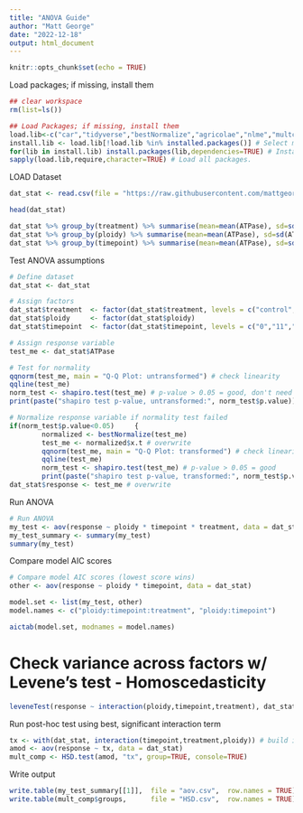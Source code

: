 ```yaml
---
title: "ANOVA Guide"
author: "Matt George"
date: "2022-12-18"
output: html_document
---
```


```r
knitr::opts_chunk$set(echo = TRUE)
```

Load packages; if missing, install them
```r
## clear workspace
rm(list=ls())

## Load Packages; if missing, install them
load.lib<-c("car","tidyverse","bestNormalize","agricolae","nlme","multcomp","rstatix","AICcmodavg","beepr") # List of required packages
install.lib <- load.lib[!load.lib %in% installed.packages()] # Select missing packages
for(lib in install.lib) install.packages(lib,dependencies=TRUE) # Install missing packages + dependencies
sapply(load.lib,require,character=TRUE) # Load all packages.

```

LOAD Dataset
```r
dat_stat <- read.csv(file = "https://raw.githubusercontent.com/mattgeorgephd/mattgeorgephd.github.io/master/guides/2022-12-18-ANOVA/ATPase_dataset.csv")

head(dat_stat)

dat_stat %>% group_by(treatment) %>% summarise(mean=mean(ATPase), sd=sd(ATPase), count=n())
dat_stat %>% group_by(ploidy) %>% summarise(mean=mean(ATPase), sd=sd(ATPase), count=n())
dat_stat %>% group_by(timepoint) %>% summarise(mean=mean(ATPase), sd=sd(ATPase), count=n())

```


Test ANOVA assumptions
```R
# Define dataset
dat_stat <- dat_stat

# Assign factors
dat_stat$treatment  <- factor(dat_stat$treatment, levels = c("control","SS","MS"))
dat_stat$ploidy     <- factor(dat_stat$ploidy)
dat_stat$timepoint  <- factor(dat_stat$timepoint, levels = c("0","11","12","15","20"), ordered = "TRUE")

# Assign response variable
test_me <- dat_stat$ATPase

# Test for normality
qqnorm(test_me, main = "Q-Q Plot: untransformed") # check linearity
qqline(test_me)
norm_test <- shapiro.test(test_me) # p-value > 0.05 = good, don't need transformation
print(paste("shapiro test p-value, untransformed:", norm_test$p.value))

# Normalize response variable if normality test failed
if(norm_test$p.value<0.05)     {
        normalized <- bestNormalize(test_me)
        test_me <- normalized$x.t # overwrite
        qqnorm(test_me, main = "Q-Q Plot: transformed") # check linearity of transformed response
        qqline(test_me)
        norm_test <- shapiro.test(test_me) # p-value > 0.05 = good
        print(paste("shapiro test p-value, transformed:", norm_test$p.value))}
dat_stat$response <- test_me # overwrite

```

Run ANOVA
```r
# Run ANOVA
my_test <- aov(response ~ ploidy * timepoint * treatment, data = dat_stat)
my_test_summary <- summary(my_test)
summary(my_test)
```

Compare model AIC scores
```r

# Compare model AIC scores (lowest score wins)
other <- aov(response ~ ploidy * timepoint, data = dat_stat)

model.set <- list(my_test, other)
model.names <- c("ploidy:timepoint:treatment", "ploidy:timepoint")

aictab(model.set, modnames = model.names)

```

# Check variance across factors w/ Levene's test - Homoscedasticity
```r
leveneTest(response ~ interaction(ploidy,timepoint,treatment), dat_stat)
```

Run post-hoc test using best, significant interaction term
```r
tx <- with(dat_stat, interaction(timepoint,treatment,ploidy)) # build interaction 
amod <- aov(response ~ tx, data = dat_stat)
mult_comp <- HSD.test(amod, "tx", group=TRUE, console=TRUE)
```

Write output
```r
write.table(my_test_summary[[1]],  file = "aov.csv",  row.names = TRUE) # Model output
write.table(mult_comp$groups,      file = "HSD.csv",  row.names = TRUE) # HSD output
```



